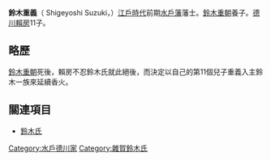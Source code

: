 {{unreferenced|time=2010-09-23T02:32:13+00:00}}
'''鈴木重義'''（{{lang|ja|すずきしげよし}} Shigeyoshi Suzuki，{{bd|1634年||1668年}}）[[江戶時代|江戶時代]]前期[[水戶藩|水戶藩]]藩士。[[鈴木重朝|鈴木重朝]]養子。[[德川賴房|德川賴房]]11子。

== 略歷 ==
[[鈴木重朝|鈴木重朝]]死後，賴房不忍鈴木氏就此絕後，而決定以自己的第11個兒子重義入主鈴木一族來延續香火。

== 關連項目 ==
* [[鈴木氏|鈴木氏]]

{{DEFAULTSORT:Suzuki Shigeyoshi}}
[[Category:水戶德川家|Category:水戶德川家]]
[[Category:雜賀鈴木氏|Category:雜賀鈴木氏]]